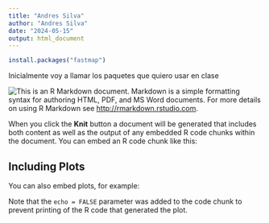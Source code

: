 ```yaml
---
title: "Andres Silva"
author: "Andres Silva"
date: "2024-05-15"
output: html_document
---
```



```r

install.packages("fastmap")


```

Inicialmente voy a llamar los paquetes que quiero usar en clase

<img src="Andres Silva/Andres.jpeg" style="float: left;" />

This is an R Markdown document. Markdown is a simple formatting syntax for authoring HTML, PDF, and MS Word documents. For more details on using R Markdown see <http://rmarkdown.rstudio.com>.

When you click the **Knit** button a document will be generated that includes both content as well as the output of any embedded R code chunks within the document. You can embed an R code chunk like this:


## Including Plots

You can also embed plots, for example:

Note that the `echo = FALSE` parameter was added to the code chunk to prevent printing of the R code that generated the plot.
